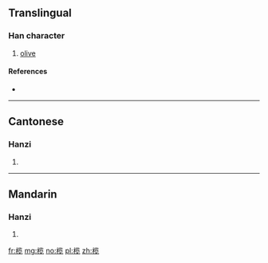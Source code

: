{{also|欖}}
==Translingual==

===Han character===
{{Han char|rn=75|rad=木|as=09|sn=13|four=|canj=DLIU}}

# [[olive]]

====References====
* {{Han ref|kx=0542.191|hdz=21247.060|uh=6984|ud=27012}}

----

==Cantonese==

===Hanzi===
{{yue-hanzi|jyut=laam5|y=laam5|tra=欖}}

# {{defn|lang=yue|sort=木09}}

----

==Mandarin==

===Hanzi===
{{cmn-hanzi|tra=欖|pin=[[lǎn]] ([[lan3]])|wg=lan<sup>3</sup>}}

# {{defn|lang=cmn|sort=木09}}

[[fr:榄]]
[[mg:榄]]
[[no:榄]]
[[pl:榄]]
[[zh:榄]]